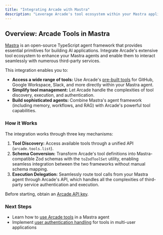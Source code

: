 ```yaml
---
title: "Integrating Arcade with Mastra"
description: "Leverage Arcade's tool ecosystem within your Mastra applications."
---
```



## Overview: Arcade Tools in Mastra

[Mastra](https://mastra.ai/docs) is an open-source TypeScript agent framework that provides essential primitives for building AI applications. Integrate Arcade's extensive tool ecosystem to enhance your Mastra agents and enable them to interact seamlessly with numerous third-party services.

This integration enables you to:

- **Access a wide range of tools:** Use Arcade's [pre-built tools](/toolkits) for GitHub, Google Workspace, Slack, and more directly within your Mastra agent.
- **Simplify tool management:** Let Arcade handle the complexities of tool discovery, execution, and authentication.
- **Build sophisticated agents:** Combine Mastra's agent framework (including memory, workflows, and RAG) with Arcade's powerful tool capabilities.

### How it Works

The integration works through three key mechanisms:

1.  **Tool Discovery:** Access available tools through a unified API (`arcade.tools.list`).
2.  **Schema Conversion:** Transform Arcade's tool definitions into Mastra-compatible Zod schemas with the `toZodToolSet` utility, enabling seamless integration between the two frameworks without manual schema mapping.
3.  **Execution Delegation:** Seamlessly route tool calls from your Mastra agent through Arcade's API, which handles all the complexities of third-party service authentication and execution.

<Callout type="info">Before starting, obtain an [Arcade API key](/home/api-keys).</Callout>

### Next Steps

- Learn how to [use Arcade tools](/home/mastra/use-arcade-tools) in a Mastra agent
- Implement [user authentication handling](/home/mastra/user-auth-interrupts) for tools in multi-user applications
